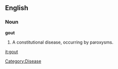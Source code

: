 ==English==

===Noun===

'''gout'''

#A constitutional disease, occurring by paroxysms.

[[it:gout]]
[[Category:Disease]]